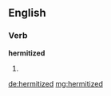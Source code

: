 ==English==

===Verb===
'''hermitized'''

# {{past of|hermitize}}

[[de:hermitized]]
[[mg:hermitized]]